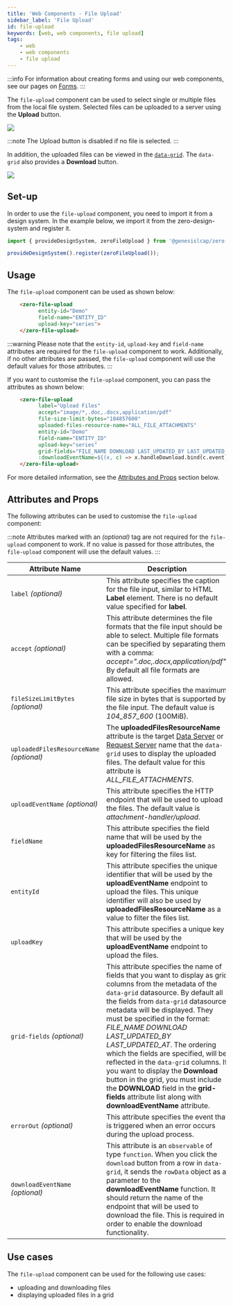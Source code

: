 ```yaml
---
title: 'Web Components - File Upload'
sidebar_label: 'File Upload'
id: file-upload
keywords: [web, web components, file upload]
tags:
    - web
    - web components
    - file upload
---
```


:::info
For information about creating forms and using our web components, see our pages on [Forms](/web/forms/foundation-forms/).
:::

The `file-upload` component can be used to select single or multiple files from the local file system. Selected files can be uploaded to a server using the **Upload** button.

![](/img/file-upload-component-file-selected.PNG)

:::note 
The Upload button is disabled if no file is selected.
::: 

In addition, the uploaded files can be viewed in the [`data-grid`](../../grids/data-grid/). The `data-grid` also provides a **Download** button.

![](/img/file-upload-component.PNG)

## Set-up
In order to use the `file-upload` component, you need to import it from a design system. In the example below, we import it from the zero-design-system and register it.

```ts
import { provideDesignSystem, zeroFileUpload } from '@genesislcap/zero-design-system';

provideDesignSystem().register(zeroFileUpload());
```

## Usage
The `file-upload` component can be used as shown below:

```html title="Basic example"
    <zero-file-upload     
          entity-id="Demo"
          field-name="ENTITY_ID"
          upload-key="series">
    </zero-file-upload>
```
:::warning
Please note that the `entity-id`, `upload-key` and `field-name` attributes are required for the `file-upload` component to work. Additionally, if no other attributes are passed, the `file-upload` component will use the default values for those attributes.
:::

If you want to customise the `file-upload` component, you can pass the attributes as shown below:
```html title="Customised example"
    <zero-file-upload
          label="Upload Files"
          accept="image/*,.doc,.docx,application/pdf"
          file-size-limit-bytes="104857600"
          uploaded-files-resource-name="ALL_FILE_ATTACHMENTS"
          entity-id="Demo"
          field-name="ENTITY_ID"
          upload-key="series"
          grid-fields="FILE_NAME DOWNLOAD LAST_UPDATED_BY LAST_UPDATED_AT"
          :downloadEventName=${(x, c) => x.handleDownload.bind(c.event)}>
    </zero-file-upload>
```
For more detailed information, see the [Attributes and Props](#attributes-and-props) section below.

## Attributes and Props
The following attributes can be used to customise the `file-upload` component:

:::note
Attributes marked with an  _(optional)_ tag are not required for the `file-upload` component to work. If no value is passed for those attributes, the `file-upload` component will use the default values.
:::

| Attribute Name | Description | 
| --- | --- |
| `label` _(optional)_ | This attribute specifies the caption for the file input, similar to HTML **Label** element. There is no default value specified for **label**. | 
| `accept` _(optional)_ | This attribute determines the file formats that the file input should be able to select. Multiple file formats can be specified by separating them with a comma: *accept=".doc,.docx,application/pdf"*. By default all file formats are allowed. |
|`fileSizeLimitBytes` _(optional)_| This attribute specifies the maximum file size in bytes that is supported by the file input. The default value is *104_857_600* (100MiB).|
| `uploadedFilesResourceName` _(optional)_ | The **uploadedFilesResourceName** attribute is the target [Data Server](../../../../server/data-server/introduction/) or [Request Server](../../../../server/request-server/introduction/) name that the `data-grid` uses to display the uploaded files. The default value for this attribute is *ALL_FILE_ATTACHMENTS*. |
|`uploadEventName` _(optional)_ | This attribute specifies the HTTP endpoint that will be used to upload the files. The default value is *attachment-handler/upload*. |
|`fieldName` | This attribute specifies the field name that will be used by the **uploadedFilesResourceName** as key for filtering the files list. |
| `entityId` | This attribute specifies the unique identifier that will be used by the **uploadEventName** endpoint to upload the files. This unique identifier will also be used by **uploadedFilesResourceName** as a value to filter the files list. |
| `uploadKey` | This attribute specifies a unique key that will be used by the **uploadEventName** endpoint to upload the files. |
| `grid-fields` _(optional)_ | This attribute specifies the name of fields that you want to display as grid columns from the metadata of the `data-grid` datasource. By default all the fields from `data-grid` datasource metadata will be displayed. They must be specified in the format: *FILE_NAME DOWNLOAD LAST_UPDATED_BY LAST_UPDATED_AT*. The ordering which the fields are specified, will be reflected in the `data-grid` columns. If you want to display the **Download** button in the grid, you must include the **DOWNLOAD** field in the **grid-fields** attribute list along with **downloadEventName** attribute. |
| `errorOut` _(optional)_ | This attribute specifies the event that is triggered when an error occurs during the upload process. |
| `downloadEventName` _(optional)_ |This attribute is an `observable` of type `function`. When you click the `download` button from a row in `data-grid`, it sends the `rowData` object as a parameter to the **downloadEventName** function. It should return the name of the endpoint that will be used to download the file. This is required in order to enable the download functionality. | 

## Use cases

The `file-upload` component can be used for the following use cases:

* uploading and downloading files
* displaying uploaded files in a grid
